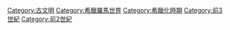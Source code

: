 {{Commonscat|Hellenistic age}}

[[Category:古文明|Category:古文明]]
[[Category:希臘羅馬世界|Category:希臘羅馬世界]]
[[Category:希臘化時期|Category:希臘化時期]]
[[Category:前3世紀|Category:前3世紀]]
[[Category:前2世紀|Category:前2世紀]]
